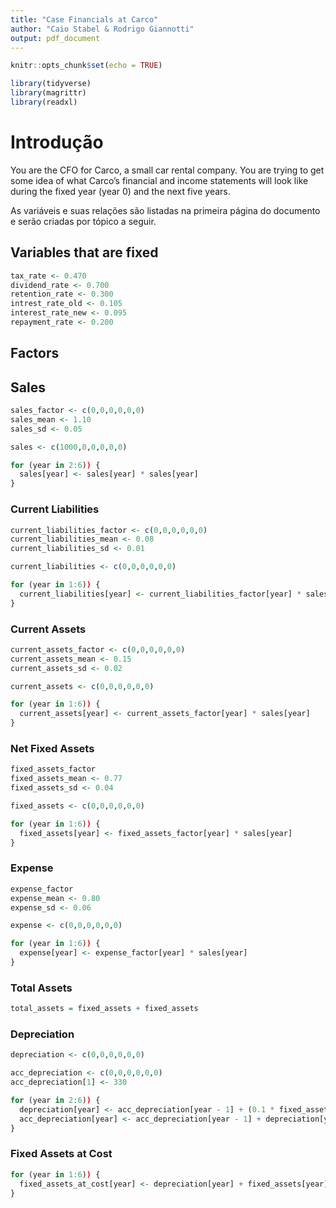 ```yaml
---
title: "Case Financials at Carco"
author: "Caio Stabel & Rodrigo Giannotti"
output: pdf_document
---
```


```r
knitr::opts_chunk$set(echo = TRUE)

library(tidyverse)
library(magrittr)
library(readxl)
```

# Introdução

You are the CFO for Carco, a small car rental company. 
You are trying to get some idea of what Carco’s financial and income statements will look like during the fixed year (year 0) and the next five years.

As variáveis e suas relações são listadas na primeira página do documento e serão criadas por tópico a seguir.

## Variables that are fixed

```r
tax_rate <- 0.470
dividend_rate <- 0.700
retention_rate <- 0.300
intrest_rate_old <- 0.105
interest_rate_new <- 0.095
repayment_rate <- 0.200
```


## Factors

## Sales

```r
sales_factor <- c(0,0,0,0,0,0)
sales_mean <- 1.10
sales_sd <- 0.05

sales <- c(1000,0,0,0,0,0)

for (year in 2:6)) {
  sales[year] <- sales[year] * sales[year]
}
```

### Current Liabilities

```r
current_liabilities_factor <- c(0,0,0,0,0,0)
current_liabilities_mean <- 0.08
current_liabilities_sd <- 0.01

current_liabilities <- c(0,0,0,0,0,0)

for (year in 1:6)) {
  current_liabilities[year] <- current_liabilities_factor[year] * sales[year]
}
```

### Current Assets

```r
current_assets_factor <- c(0,0,0,0,0,0)
current_assets_mean <- 0.15
current_assets_sd <- 0.02

current_assets <- c(0,0,0,0,0,0)

for (year in 1:6)) {
  current_assets[year] <- current_assets_factor[year] * sales[year]
}
```

### Net Fixed Assets

```r
fixed_assets_factor
fixed_assets_mean <- 0.77
fixed_assets_sd <- 0.04

fixed_assets <- c(0,0,0,0,0,0)

for (year in 1:6)) {
  fixed_assets[year] <- fixed_assets_factor[year] * sales[year]
}
```

### Expense

```r
expense_factor
expense_mean <- 0.80
expense_sd <- 0.06

expense <- c(0,0,0,0,0,0)

for (year in 1:6)) {
  expense[year] <- expense_factor[year] * sales[year]
}
```

### Total Assets

```r
total_assets = fixed_assets + fixed_assets
```

### Depreciation

```r
depreciation <- c(0,0,0,0,0,0)

acc_depreciation <- c(0,0,0,0,0,0)
acc_depreciation[1] <- 330

for (year in 2:6)) {
  depreciation[year] <- acc_depreciation[year - 1] + (0.1 * fixed_assets_at_cost[year - 1])
  acc_depreciation[year] <- acc_depreciation[year - 1] + depreciation[year]
}
```

### Fixed Assets at Cost

```r
for (year in 1:6)) {
  fixed_assets_at_cost[year] <- depreciation[year] + fixed_assets[year]
}
```









